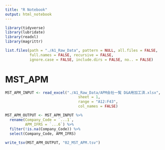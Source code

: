 ---
title: "R Notebook"
output: html_notebook
---
```{r}
library(tidyverse)
library(lubridate)
library(readxl)
library(magrittr)
```

```{r}
list.files(path = "./A1_Raw_Data", pattern = NULL, all.files = FALSE,
           full.names = FALSE, recursive = FALSE,
           ignore.case = FALSE, include.dirs = FALSE, no.. = FALSE)
```


# MST_APM
```{r}
MST_APM_INPUT <- read_excel("./A1_Raw_Data/APM会社一覧 D&A用加工済.xlsx", 
                                 sheet = 1, 
                                 range = "A12:F43",
                                 col_names = FALSE)

MST_APM_OUTPUT <- MST_APM_INPUT %>%
  rename(Company_Code = `...1`,
         APM_IFRS = `...6`) %>% 
  filter(!is.na(Company_Code)) %>% 
  select(Company_Code, APM_IFRS)
 
write_tsv(MST_APM_OUTPUT, "02_MST_APM.tsv")
```
